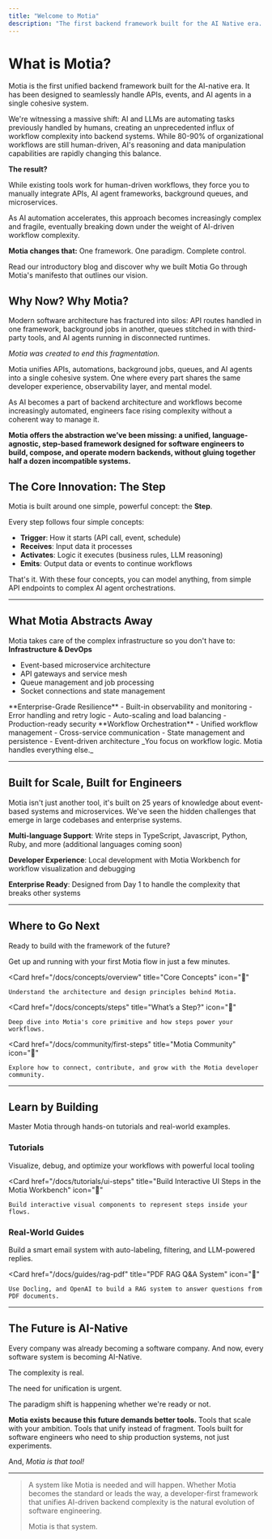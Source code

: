 ```yaml
---
title: "Welcome to Motia"
description: "The first backend framework built for the AI Native era. Unify your APIs, workflows, and AI agents into one powerful system."
---
```


# What is Motia?

Motia is the first unified backend framework built for the AI-native era. It has been designed to seamlessly handle APIs, events, and AI agents in a single cohesive system.

We're witnessing a massive shift: AI and LLMs are automating tasks previously handled by humans, creating an unprecedented influx of workflow complexity into backend systems. While 80-90% of organizational workflows are still human-driven, AI's reasoning and data manipulation capabilities are rapidly changing this balance.

**The result?** 

While existing tools work for human-driven workflows, they force you to manually integrate APIs, AI agent frameworks, background queues, and microservices. 

As AI automation accelerates, this approach becomes increasingly complex and fragile, eventually breaking down under the weight of AI-driven workflow complexity.

**Motia changes that:** One framework. One paradigm. Complete control.


<Cards>
  <Card
    href="https://dev.to/motiadev/introducing-motia-3oja-temp-slug-3967652?preview=c67eba085f74a7cf7b2c509a1548676bce436734e51ef49f52b1927b110de0fa2e214aa713e90c7a3301332e5d0eb658a6d1bdacb9a4777d93f37b52"
    title="Why we exist"
    icon="📝"
  >
    Read our introductory blog and discover why we built Motia
  </Card>
  <Card
    href="https://www.motia.dev/manifesto"
    title="Our manifesto"
    icon="📜"
  >
    Go through Motia's manifesto that outlines our vision.
  </Card>
</Cards>



## Why Now? Why Motia?

Modern software architecture has fractured into silos: API routes handled in one framework, background jobs in another, queues stitched in with third-party tools, and AI agents running in disconnected runtimes. 

_Motia was created to end this fragmentation._

Motia unifies APIs, automations, background jobs, queues, and AI agents into a single cohesive system. One where every part shares the same developer experience, observability layer, and mental model. 

As AI becomes a part of backend architecture and workflows become increasingly automated, engineers face rising complexity without a coherent way to manage it. 

**Motia offers the abstraction we’ve been missing: a unified, language-agnostic, step-based framework designed for software engineers to build, compose, and operate modern backends, without gluing together half a dozen incompatible systems.**

## The Core Innovation: The Step

Motia is built around one simple, powerful concept: the **Step**.

Every step follows four simple concepts:
- **Trigger**: How it starts (API call, event, schedule)
- **Receives**: Input data it processes  
- **Activates**: Logic it executes (business rules, LLM reasoning)
- **Emits**: Output data or events to continue workflows

That's it. With these four concepts, you can model anything, from simple API endpoints to complex AI agent orchestrations.


---

## What Motia Abstracts Away

Motia takes care of the complex infrastructure so you don't have to:
<Steps>
<Step>
**Infrastructure & DevOps**
- Event-based microservice architecture
- API gateways and service mesh
- Queue management and job processing
- Socket connections and state management
</Step>
<Step>
**Enterprise-Grade Resilience**  
- Built-in observability and monitoring
- Error handling and retry logic
- Auto-scaling and load balancing
- Production-ready security
</Step>
<Step>
**Workflow Orchestration**
- Unified workflow management
- Cross-service communication
- State management and persistence
- Event-driven architecture
</Step>
</Steps>
_You focus on workflow logic. Motia handles everything else._

---

## Built for Scale, Built for Engineers

Motia isn't just another tool, it's built on 25 years of knowledge about event-based systems and microservices. We've seen the hidden challenges that emerge in large codebases and enterprise systems.

**Multi-language Support**: Write steps in TypeScript, Javascript, Python, Ruby, and more (additional languages coming soon)

**Developer Experience**: Local development with Motia Workbench for workflow visualization and debugging

**Enterprise Ready**: Designed from Day 1 to handle the complexity that breaks other systems

---

## Where to Go Next

Ready to build with the framework of the future?

<Cards>
  <Card
    href="/docs/getting-started"
    title="Quickstart Guide"
    icon="🚀"
  >
    Get up and running with your first Motia flow in just a few minutes.
  </Card>

  <Card
    href="/docs/concepts/overview"
    title="Core Concepts"
    icon="🧠"
  >
    Understand the architecture and design principles behind Motia.
  </Card>

  <Card
    href="/docs/concepts/steps"
    title="What’s a Step?"
    icon="🔎"
  >
    Deep dive into Motia's core primitive and how steps power your workflows.
  </Card>

  <Card
    href="/docs/community/first-steps"
    title="Motia Community"
    icon="💬"
  >
    Explore how to connect, contribute, and grow with the Motia developer community.
  </Card>
</Cards>

  

---

## Learn by Building

Master Motia through hands-on tutorials and real-world examples.

### Tutorials

<Cards>
  <Card
    href="/docs/tutorials/how-to-do-use-motia-workbench"
    title="How to use the Motia Workbench"
    icon="🖥️"
  >
    Visualize, debug, and optimize your workflows with powerful local tooling
  </Card>

  <Card
    href="/docs/tutorials/ui-steps"
    title="Build Interactive UI Steps in the Motia Workbench"
    icon="🎯"
  >
    Build interactive visual components to represent steps inside your flows.
  </Card>
</Cards>

### Real-World Guides

<Cards>
  <Card
    href="/docs/guides/how-to-automate-gmail"
    title="AI-Powered Email Automation"
    icon="✉️"
  >
    Build a smart email system with auto-labeling, filtering, and LLM-powered replies.
  </Card>

  <Card
    href="/docs/guides/rag-pdf"
    title="PDF RAG Q&A System"
    icon="📄"
  >
    Use Docling, and OpenAI to build a RAG system to answer questions from PDF documents.
  </Card>
</Cards>

---

## The Future is AI-Native

Every company was already becoming a software company. And now, every software system is becoming AI-Native.

The complexity is real.

The need for unification is urgent. 

The paradigm shift is happening whether we're ready or not.

**Motia exists because this future demands better tools.** Tools that scale with your ambition. Tools that unify instead of fragment. Tools built for software engineers who need to ship production systems, not just experiments.

And, _Motia is that tool!_

---

> A system like Motia is needed and will happen. Whether Motia becomes the standard or leads the way, a developer-first framework that unifies AI-driven backend complexity is the natural evolution of software engineering.
> 
>Motia is that system.